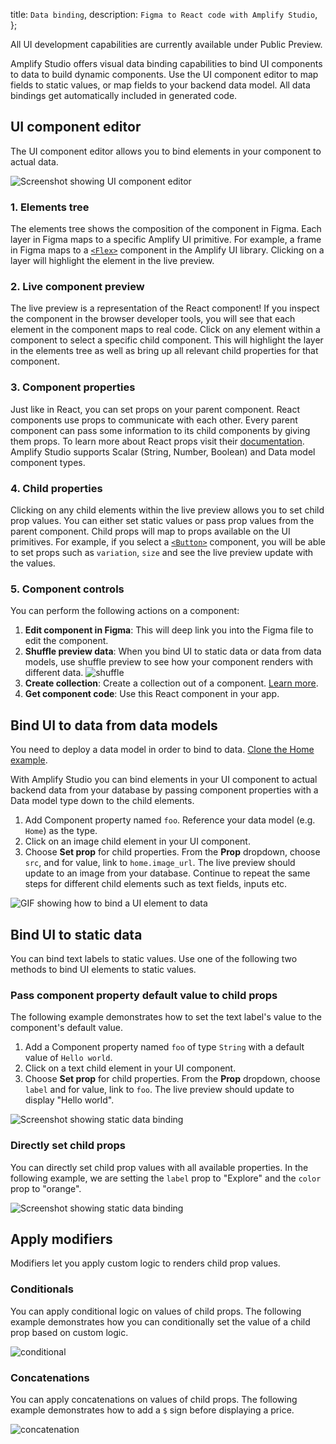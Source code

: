   title: `Data binding`,
  description: `Figma to React code with Amplify Studio`,
};

<Callout warning>

All UI development capabilities are currently available under Public Preview.

</Callout>

Amplify Studio offers visual data binding capabilities to bind UI components to data to build dynamic components. Use the UI component editor to map fields to static values, or map fields to your backend data model. All data bindings get automatically included in generated code.

## UI component editor

The UI component editor allows you to bind elements in your component to actual data. 

![Screenshot showing UI component editor](/images/console/ui-component-editor.png)

### 1. Elements tree
The elements tree shows the composition of the component in Figma. Each layer in Figma maps to a specific Amplify UI primitive. For example, a frame in Figma maps to a [`<Flex>`](https://ui.docs.amplify.aws/components/flex) component in the Amplify UI library. Clicking on a layer will highlight the element in the live preview.

### 2. Live component preview
The live preview is a representation of the React component! If you inspect the component in the browser developer tools, you will see that each element in the component maps to real code. Click on any element within a component to select a specific child component. This will highlight the layer in the elements tree as well as bring up all relevant child properties for that component.

### 3. Component properties
Just like in React, you can set props on your parent component. React components use props to communicate with each other. Every parent component can pass some information to its child components by giving them props. To learn more about React props visit their [documentation](https://beta.reactjs.org/learn/passing-props-to-a-component). Amplify Studio supports Scalar (String, Number, Boolean) and Data model component types. 

### 4. Child properties
Clicking on any child elements within the live preview allows you to set child prop values. You can either set static values or pass prop values from the parent component. Child props will map to props available on the UI primitives. For example, if you select a [`<Button>`](https://ui.docs.amplify.aws/components/button) component, you will be able to set props such as `variation`, `size` and see the live preview update with the values. 

### 5. Component controls
You can perform the following actions on a component:
1. **Edit component in Figma**: This will deep link you into the Figma file to edit the component.
2. **Shuffle preview data**: When you bind UI to static data or data from data models, use shuffle preview to see how your component renders with different data.
  ![shuffle](/images/console/ui-shuffle.gif)
3. **Create collection**: Create a collection out of a component. [Learn more](/console/uibuilder/collections).
4. **Get component code**: Use this React component in your app.

## Bind UI to data from data models

<Callout>

You need to deploy a data model in order to bind to data. [Clone the Home example](https://sandbox.amplifyapp.com/schema-design/a66f071a-4eea-4277-8d03-a851f2a08e79/clone).

</Callout>

With Amplify Studio you can bind elements in your UI component to actual backend data from your database by passing component properties with a Data model type down to the child elements.

1. Add Component property named `foo`. Reference your data model (e.g. `Home`) as the type.
2. Click on an image child element in your UI component.
3. Choose **Set prop** for child properties. From the **Prop** dropdown, choose `src`, and for value, link to `home.image_url`.
The live preview should update to an image from your database. Continue to repeat the same steps for different child elements such as text fields, inputs etc.

![GIF showing how to bind a UI element to data](/images/console/ui-databind.gif)

## Bind UI to static data

You can bind text labels to static values. Use one of the following two methods to bind UI elements to static values.

### Pass component property default value to child props
The following example demonstrates how to set the text label's value to the component's default value.
1. Add a Component property named `foo` of type `String` with a default value of `Hello world`.
2. Click on a text child element in your UI component.
3. Choose **Set prop** for child properties. From the **Prop** dropdown, choose `label` and for value, link to `foo`.
The live preview should update to display "Hello world".

![Screenshot showing static data binding](/images/console/ui-staticbind.png)

### Directly set child props
You can directly set child prop values with all available properties. In the following example, we are setting the `label` prop to "Explore" and the `color` prop to "orange".

![Screenshot showing static data binding](/images/console/ui-staticbind2.png)


## Apply modifiers

Modifiers let you apply custom logic to renders child prop values.

### Conditionals 

You can apply conditional logic on values of child props. The following example demonstrates how you can conditionally set the value of a child prop based on custom logic.

![conditional](/images/console/ui-conditional.png)

### Concatenations

You can apply concatenations on values of child props. The following example demonstrates how to add a `$` sign before displaying a price.

![concatenation](/images/console/ui-concat.png)
